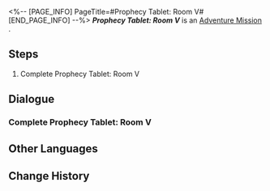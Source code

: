 <%-- [PAGE_INFO]
PageTitle=#Prophecy Tablet: Room V#
[END_PAGE_INFO] --%>
{{Stub|Dialogue.}}
{{Mission Infobox
|id            = 8030124
|title         = 
|image         = <!--Mission Prophecy Tablet Room V.png-->
|type          = Adventure
|event_name    = 
|chapter       = 
|requirements  = {{subst:void|<!--Unknown: {"Type":"Manual"}-->}}
|summary       = <!--official mission summary from Fate's Atlas-->
|characters    = Trailblazer
|startLocation = [[<!--starting world-->]] - [[<!--starting area-->]]
|world         = <!--starting world-->
|area          = <!--starting area-->
|prev          = 
|next          = 
|rewards       = 
}}
'''''Prophecy Tablet: Room V''''' is an [[Adventure Mission]]<!--in [world]-->.

==Steps==
# Complete Prophecy Tablet: Room V

<!--
==Gameplay Notes==

--><!--
==Trial Character==

-->
==Dialogue==
{{Stub Dialogue}}
===Complete Prophecy Tablet: Room V{{subst:void|<!--803012401-->}}===
{{Mission Description|type=adventure|location=<!--to be added-->|Every room in the hypogea is protected by a seal, and this one is controlled by the "Prophecy Tablet." You will need to solve the puzzle before you can continue any further.}}
{{Dialogue Start}}
:{{tx}}
{{Dialogue End}}

==Other Languages==
{{Other Languages
|en   = Prophecy Tablet: Room V
|zhs  = 预言算碑-房间Ⅴ
|zht  = 預言算碑-房間Ⅴ
|ja   = 預言の盤：部屋V
|ko   = 예언 비석-방Ⅴ
|es   = Tabla de la profecía: sala V
|fr   = Salle V de la Stèle prophétique
|ru   = Плита пророчества V
|th   = จารึกคำทำนาย: ห้อง V
|vi   = Tấm Bia Tiên Tri: Phòng V
|de   = Monument der Prophezeiung: Raum V
|id   = Prasasti Ramalan: Ruangan V
|pt   = Monumento Profético: Sala V
}}

==Change History==
{{Change History|3.0}}
